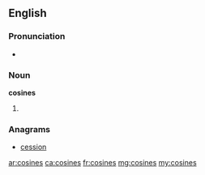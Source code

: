 ==English==

===Pronunciation===
* {{rhymes|aɪnz}}

===Noun===
'''cosines'''

# {{plural of|[[cosine]]}}

===Anagrams===
* [[cession#English|cession]]

[[ar:cosines]]
[[ca:cosines]]
[[fr:cosines]]
[[mg:cosines]]
[[my:cosines]]